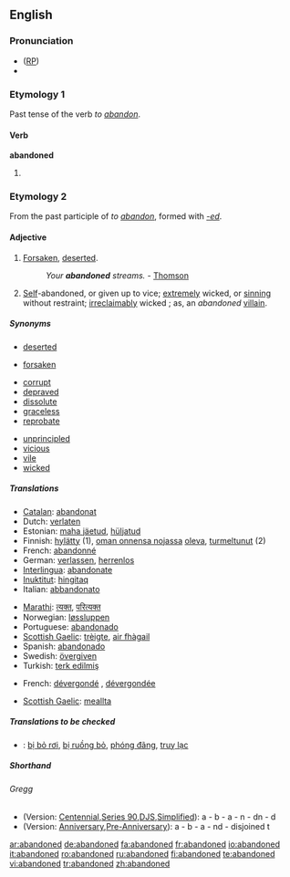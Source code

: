 ==English==

===Pronunciation===
* ([[RP]]) {{IPA|/əˈbændənd/}}
* {{audio|en-us-abandoned.ogg|Audio (US)}}

===Etymology 1===
Past tense of the verb ''to [[abandon]]''.

====Verb====
'''abandoned'''

# {{past of|[[abandon]]}}

===Etymology 2===
From the past participle of ''to [[abandon]]'', formed with ''[[-ed]]''.

====Adjective====
{{en-adj}}

# [[forsaken|Forsaken]], [[deserted]].
#: ''Your '''abandoned''' streams.'' - [[Thomson]]
# [[self|Self]]-abandoned, or given up to vice; [[extremely]] wicked, or [[sinning]] without restraint; [[irreclaimably]] wicked ; as, an ''abandoned'' [[villain]].

=====Synonyms=====
{{rel-top|forsaken, deserted}}
* [[deserted]]
{{rel-mid}}
* [[forsaken]]
{{rel-bottom}}

{{rel-top|self-abandoned, wicked, given up to vice etc.}}
* [[corrupt]]
* [[depraved]]
* [[dissolute]]
* [[graceless]]
* [[reprobate]]
{{rel-mid}}
* [[unprincipled]]
* [[vicious]]
* [[vile]]
* [[wicked]]
{{rel-bottom}}

=====Translations=====
{{trans-top|forsaken, deserted}}
* [[Catalan]]: [[abandonat]]
* Dutch: [[verlaten]]
* Estonian: [[maha jäetud]], [[hüljatud]]
* Finnish: [[hylätty]] (1), [[oman onnensa nojassa]] [[olla#Finnish|oleva]], [[turmeltunut]] (2)
* French: [[abandonné]]
* German: [[verlassen]], [[herrenlos]]
* [[Interlingua]]: [[abandonate]]
* [[Inuktitut]]: [[hingitaq]]
* Italian: [[abbandonato]]
{{trans-mid}}
* [[Marathi]]: [[त्यक्त]], [[परित्यक्त]]
* Norwegian: [[løssluppen]]
* Portuguese: [[abandonado]]
* [[Scottish Gaelic]]: [[trèigte]], [[fàg|air fhàgail]]
* Spanish: [[abandonado]]
* Swedish: [[övergiven]]
* Turkish: [[terk edilmiş]]
{{trans-bottom}}

{{trans-top|wicked, self-abandoned, given to sin}}
* French: [[dévergondé]] {{m}}, [[dévergondée]] {{f}}
{{trans-mid}}
* [[Scottish Gaelic]]: [[meallta]]
{{trans-bottom}}

=====Translations to be checked=====
{{checktrans}}
* {{ttbc|Vietnamese}}: [[bị bỏ rơi]], [[bị ruồng bỏ]], [[phóng đãng]], [[truỵ lạc]]

=====Shorthand=====

======Gregg======
{{rfc-header|Gregg}}
* (Version: [http://en.wikipedia.org/wiki/Gregg_Shorthand#Centennial_Gregg_Shorthand Centennial],[http://en.wikipedia.org/wiki/Gregg_Shorthand#Series_90_Gregg_Shorthand Series 90],[http://en.wikipedia.org/wiki/Gregg_Shorthand#Diamond_Jubilee_Gregg_Shorthand  DJS],[http://en.wikipedia.org/wiki/Gregg_Shorthand#Simplified_Gregg_Shorthand Simplified]): a - b - a - n - dn - d
* (Version: [http://en.wikipedia.org/wiki/Gregg_Shorthand#Anniversary_Gregg_Shorthand Anniversary],[http://en.wikipedia.org/wiki/Gregg_Shorthand#Pre-Anniversary_Gregg_Shorthand Pre-Anniversary]): a - b - a - nd - disjoined t

[[ar:abandoned]]
[[de:abandoned]]
[[fa:abandoned]]
[[fr:abandoned]]
[[io:abandoned]]
[[it:abandoned]]
[[ro:abandoned]]
[[ru:abandoned]]
[[fi:abandoned]]
[[te:abandoned]]
[[vi:abandoned]]
[[tr:abandoned]]
[[zh:abandoned]]